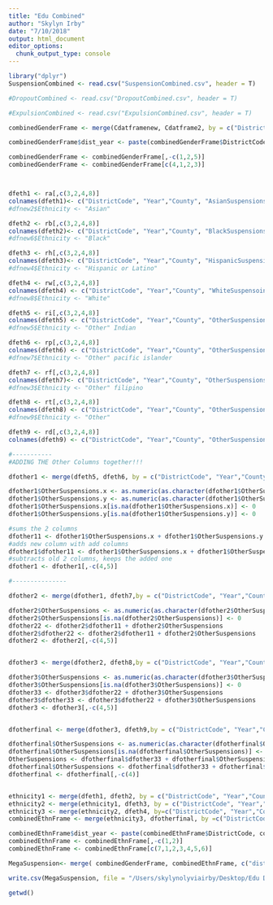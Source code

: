 ```yaml
---
title: "Edu Combined"
author: "Skylyn Irby"
date: "7/10/2018"
output: html_document
editor_options: 
  chunk_output_type: console
---
```


```r
library("dplyr")
SuspensionCombined <- read.csv("SuspensionCombined.csv", header = T)

#DropoutCombined <- read.csv("DropoutCombined.csv", header = T)

#ExpulsionCombined <- read.csv("ExpulsionCombined.csv", header = T)

```

```r
combinedGenderFrame <- merge(Cdatframenew, Cdatframe2, by = c("DistrictCode", "Year","County"))

combinedGenderFrame$dist_year <- paste(combinedGenderFrame$DistrictCode, combinedGenderFrame$Year, sep="_")

combinedGenderFrame <- combinedGenderFrame[,-c(1,2,5)]
combinedGenderFrame <- combinedGenderFrame[c(4,1,2,3)]



dfeth1 <- ra[,c(3,2,4,8)]
colnames(dfeth1)<- c("DistrictCode", "Year","County", "AsianSuspensions")
#dfnew2$Ethnicity <- "Asian"

dfeth2 <- rb[,c(3,2,4,8)]
colnames(dfeth2)<- c("DistrictCode", "Year","County", "BlackSuspensions")
#dfnew6$Ethnicity <- "Black"

dfeth3 <- rh[,c(3,2,4,8)]
colnames(dfeth3)<- c("DistrictCode", "Year","County", "HispanicSuspensions")
#dfnew4$Ethnicity <- "Hispanic or Latino"

dfeth4 <- rw[,c(3,2,4,8)]
colnames(dfeth4) <- c("DistrictCode", "Year","County", "WhiteSuspensoins")
#dfnew8$Ethnicity <- "White"

dfeth5 <- ri[,c(3,2,4,8)]
colnames(dfeth5) <- c("DistrictCode", "Year","County", "OtherSuspensions")
#dfnew5$Ethnicity <- "Other" Indian

dfeth6 <- rp[,c(3,2,4,8)]
colnames(dfeth6) <- c("DistrictCode", "Year","County", "OtherSuspensions")
#dfnew7$Ethnicity <- "Other" pacific islander

dfeth7 <- rf[,c(3,2,4,8)]
colnames(dfeth7)<- c("DistrictCode", "Year","County", "OtherSuspensions")
#dfnew3$Ethnicity <- "Other" filipino

dfeth8 <- rt[,c(3,2,4,8)]
colnames(dfeth8) <- c("DistrictCode", "Year","County", "OtherSuspensions")
#dfnew9$Ethnicity <- "Other" 

dfeth9 <- rd[,c(3,2,4,8)]
colnames(dfeth9) <- c("DistrictCode", "Year","County", "OtherSuspensions")

#-----------
#ADDING THE Other Columns together!!!

dfother1 <- merge(dfeth5, dfeth6, by = c("DistrictCode", "Year","County"))

dfother1$OtherSuspensions.x <- as.numeric(as.character(dfother1$OtherSuspensions.x))
dfother1$OtherSuspensions.y <- as.numeric(as.character(dfother1$OtherSuspensions.y))
dfother1$OtherSuspensions.x[is.na(dfother1$OtherSuspensions.x)] <- 0
dfother1$OtherSuspensions.y[is.na(dfother1$OtherSuspensions.y)] <- 0

#sums the 2 columns
dfother11 <- dfother1$OtherSuspensions.x + dfother1$OtherSuspensions.y
#adds new column with add columns
dfother1$dfother11 <- dfother1$OtherSuspensions.x + dfother1$OtherSuspensions.y
#subtracts old 2 columns, keeps the added one
dfother1 <- dfother1[,-c(4,5)]

#---------------

dfother2 <- merge(dfother1, dfeth7,by = c("DistrictCode", "Year","County"))

dfother2$OtherSuspensions <- as.numeric(as.character(dfother2$OtherSuspensions))
dfother2$OtherSuspensions[is.na(dfother2$OtherSuspensions)] <- 0
dfother22 <- dfother2$dfother11 + dfother2$OtherSuspensions
dfother2$dfother22 <- dfother2$dfother11 + dfother2$OtherSuspensions
dfother2 <- dfother2[,-c(4,5)]


dfother3 <- merge(dfother2, dfeth8,by = c("DistrictCode", "Year","County"))

dfother3$OtherSuspensions <- as.numeric(as.character(dfother3$OtherSuspensions))
dfother3$OtherSuspensions[is.na(dfother3$OtherSuspensions)] <- 0
dfother33 <- dfother3$dfother22 + dfother3$OtherSuspensions
dfother3$dfother33 <- dfother3$dfother22 + dfother3$OtherSuspensions
dfother3 <- dfother3[,-c(4,5)]


dfotherfinal <- merge(dfother3, dfeth9,by = c("DistrictCode", "Year","County"))

dfotherfinal$OtherSuspensions <- as.numeric(as.character(dfotherfinal$OtherSuspensions))
dfotherfinal$OtherSuspensions[is.na(dfotherfinal$OtherSuspensions)] <- 0
OtherSuspensions <- dfotherfinal$dfother33 + dfotherfinal$OtherSuspensions
dfotherfinal$OtherSuspensions <- dfotherfinal$dfother33 + dfotherfinal$OtherSuspensions
dfotherfinal <- dfotherfinal[,-c(4)]


ethnicity1 <- merge(dfeth1, dfeth2, by = c("DistrictCode", "Year","County"))
ethnicity2 <- merge(ethnicity1, dfeth3, by = c("DistrictCode", "Year","County"))
ethnicity3 <- merge(ethnicity2, dfeth4, by=c("DistrictCode", "Year","County"))
combinedEthnFrame <- merge(ethnicity3, dfotherfinal, by =c("DistrictCode", "Year","County"))

combinedEthnFrame$dist_year <- paste(combinedEthnFrame$DistrictCode, combinedEthnFrame$Year, sep="_")
combinedEthnFrame <- combinedEthnFrame[,-c(1,2)]
combinedEthnFrame <- combinedEthnFrame[c(7,1,2,3,4,5,6)]

MegaSuspension<- merge( combinedGenderFrame, combinedEthnFrame, c("dist_year","County"))

write.csv(MegaSuspension, file = "/Users/skylynolyviairby/Desktop/Edu Data Suspension/MegaSuspension.csv")

getwd()

```